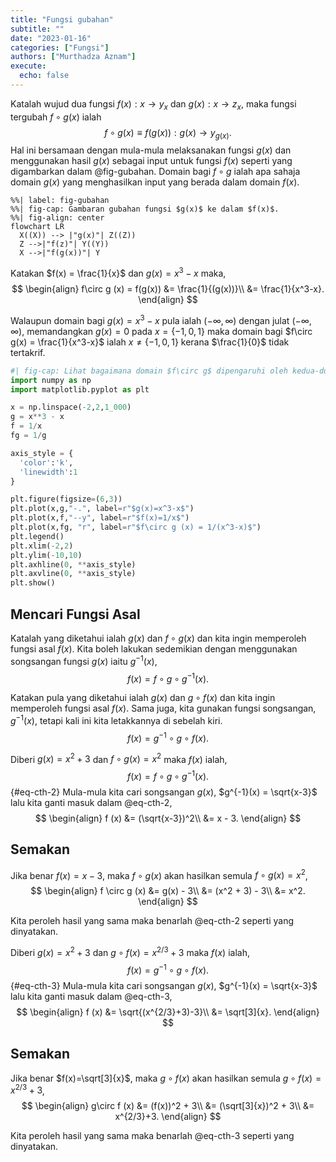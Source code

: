 ```yaml
---
title: "Fungsi gubahan"
subtitle: ""
date: "2023-01-16"
categories: ["Fungsi"]
authors: ["Murthadza Aznam"]
execute: 
  echo: false
---
```


Katalah wujud dua fungsi $f(x): x \rightarrow y_x$ dan $g(x): x \rightarrow z_x$, maka fungsi tergubah $f\circ g(x)$ ialah
$$
  f\circ g (x) \equiv f(g(x)): g(x) \rightarrow y_{g(x)}.
$$
Hal ini bersamaan dengan mula-mula melaksanakan fungsi $g(x)$ dan menggunakan hasil $g(x)$ sebagai input untuk fungsi $f(x)$ seperti yang digambarkan dalam @fig-gubahan.
Domain bagi $f\circ g$ ialah apa sahaja domain $g(x)$ yang menghasilkan input yang berada dalam domain $f(x)$.

```mermaid
%%| label: fig-gubahan
%%| fig-cap: Gambaran gubahan fungsi $g(x)$ ke dalam $f(x)$.
%%| fig-align: center
flowchart LR
  X((X)) --> |"g(x)"| Z((Z))
  Z -->|"f(z)"| Y((Y))
  X -->|"f(g(x))"| Y
```


:::{#exm-gubahan}
Katakan $f(x) = \frac{1}{x}$ dan $g(x) = x^3 - x$ maka,
$$
\begin{align}
  f\circ g (x) = f(g(x))  &= \frac{1}{(g(x))}\\
                      &= \frac{1}{x^3-x}.
\end{align}
$$

Walaupun domain bagi $g(x) = x^3-x$ pula ialah $(-\infty, \infty)$ dengan julat $(-\infty, \infty)$, memandangkan $g(x) = 0$ pada $x=\{-1,0,1\}$ maka domain bagi $f\circ g(x) = \frac{1}{x^3-x}$ ialah $x \neq \{-1,0,1\}$ kerana $\frac{1}{0}$ tidak tertakrif.

<!-- TODO Handle asymptotes -->
```python
#| fig-cap: Lihat bagaimana domain $f\circ g$ dipengaruhi oleh kedua-dua $f$ dan $g$. (Aku belum ada cara nak uruskan asimptot pada $x=\{-1,0,1\}$ jadi andaikan sahaja garis di situ tidak wujud.)
import numpy as np
import matplotlib.pyplot as plt

x = np.linspace(-2,2,1_000)
g = x**3 - x
f = 1/x
fg = 1/g

axis_style = {
  'color':'k',
  'linewidth':1
}

plt.figure(figsize=(6,3))
plt.plot(x,g,"-.", label=r"$g(x)=x^3-x$")
plt.plot(x,f,"--y", label=r"$f(x)=1/x$")
plt.plot(x,fg, "r", label=r"$f\circ g (x) = 1/(x^3-x)$")
plt.legend()
plt.xlim(-2,2)
plt.ylim(-10,10)
plt.axhline(0, **axis_style)
plt.axvline(0, **axis_style)
plt.show()
```
:::

## Mencari Fungsi Asal

Katalah yang diketahui ialah $g(x)$ dan $f\circ g (x)$ dan kita ingin memperoleh fungsi asal $f(x)$.
Kita boleh lakukan sedemikian dengan menggunakan songsangan fungsi $g(x)$ iaitu $g^{-1}(x)$,
$$
  f(x) = f\circ g \circ g^{-1} (x).
$$

Katakan pula yang diketahui ialah $g(x)$ dan $g\circ f(x)$ dan kita ingin memperoleh fungsi asal $f(x)$.
Sama juga, kita gunakan fungsi songsangan, $g^{-1}(x)$, tetapi kali ini kita letakkannya di sebelah kiri.
$$
  f(x) = g^{-1}\circ g \circ f (x).
$$

::::{#exm-perolehan-f-dari-fg}
Diberi $g(x)=x^2+3$ dan $f\circ g(x)=x^2$ maka $f(x)$ ialah,
$$
  f (x) = f\circ g \circ g^{-1} (x).
$${#eq-cth-2}
Mula-mula kita cari songsangan $g(x)$, $g^{-1}(x) = \sqrt{x-3}$ lalu kita ganti masuk dalam @eq-cth-2,
$$
\begin{align}
  f (x) &= (\sqrt{x-3})^2\\
        &= x - 3.
\end{align}
$$

:::{.proof} 
## Semakan
Jika benar $f(x)=x-3$, maka $f\circ g (x)$ akan hasilkan semula $f\circ g(x)=x^2$,
$$
\begin{align}
  f \circ g (x) &= g(x) - 3\\
                &= (x^2 + 3) - 3\\
                &= x^2.
\end{align}
$$

Kita peroleh hasil yang sama maka benarlah @eq-cth-2 seperti yang dinyatakan.
:::
::::

::::{#exm-perolehan-f-dari-gf}
Diberi $g(x)=x^2+3$ dan $g\circ f(x)=x^{2/3}+3$ maka $f(x)$ ialah,
$$
  f (x) = g^{-1}\circ g\circ f (x).
$${#eq-cth-3}
Mula-mula kita cari songsangan $g(x)$, $g^{-1}(x) = \sqrt{x-3}$ lalu kita ganti masuk dalam @eq-cth-3,
$$
\begin{align}
  f (x) &= \sqrt{(x^{2/3}+3)-3}\\
        &= \sqrt[3]{x}.
\end{align}
$$

:::{.proof} 
## Semakan
Jika benar $f(x)=\sqrt[3]{x}$, maka $g\circ f (x)$ akan hasilkan semula $g\circ f(x)=x^{2/3}+3$,
$$
\begin{align}
  g\circ f (x) &= (f(x))^2 + 3\\
                &= (\sqrt[3]{x})^2 + 3\\
                &= x^{2/3}+3.
\end{align}
$$

Kita peroleh hasil yang sama maka benarlah @eq-cth-3 seperti yang dinyatakan.
:::
::::